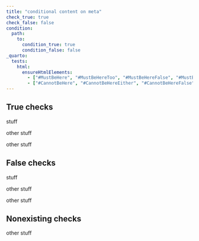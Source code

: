 ```yaml
---
title: "conditional content on meta"
check_true: true
check_false: false
condition:
  path:
    to:
      condition_true: true
      condition_false: false
_quarto:
  tests:
    html:
      ensureHtmlElements:
        - ["#MustBeHere", "#MustBeHereToo", "#MustBeHereFalse", "#MustBeHereTooFalse"]
        - ["#CannotBeHere", "#CannotBeHereEither", "#CannotBeHereFalse"]
---
```


## True checks

::: {.content-hidden unless-meta="check_true"}

[stuff]{#MustBeHere}

:::

::: {.content-visible when-meta="condition.path.to.condition_true"}

[other stuff]{#MustBeHereToo}

:::



::: {.content-hidden when-meta="condition.path.to.condition_true"}

[other stuff]{#CannotBeHereEither}

:::



## False checks

::: {.content-hidden when-meta="check_false"}

[stuff]{#MustBeHereFalse}

:::

::: {.content-visible unless-meta="condition.path.to.condition_false"}

[other stuff]{#MustBeHereTooFalse}

:::



::: {.content-hidden unless-meta="condition.path.to.condition_false"}

[other stuff]{#CannotBeHereEitherFalse}

:::


## Nonexisting checks

::: {.content-visible when-meta="nonexisting.path"}

[other stuff]{#CannotBeHere}

:::
